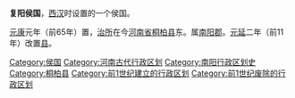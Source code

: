 '''复阳侯国'''，[[西汉|西汉]]时设置的一个侯国。

[[元康_(西汉)|元康]]元年（前65年）置，[[治所|治所]]在今[[河南省|河南省]][[桐柏县|桐柏县]]东。属[[南阳郡|南阳郡]]。[[元延|元延]]二年（前11年）改置[[复阳县|县]]。

{{汉朝行政区划小作品}}
[[Category:侯国|Category:侯国]] 
[[Category:河南古代行政区划|Category:河南古代行政区划]]
[[Category:南阳行政区划史|Category:南阳行政区划史]]
[[Category:桐柏县|Category:桐柏县]]
[[Category:前1世纪建立的行政区划|Category:前1世纪建立的行政区划]]
[[Category:前1世纪废除的行政区划|Category:前1世纪废除的行政区划]]